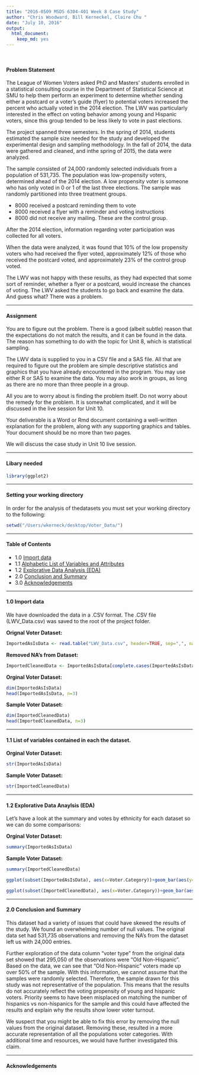 ```yaml
---
title: "2016-0509 MSDS 6304-401 Week 8 Case Study"
author: "Chris Woodward, Bill Kerneckel, Claire Chu "
date: "July 10, 2016"
output:
  html_document:
    keep_md: yes
---
```


<br>
                                                               


#### Problem Statement

The League of Women Voters asked PhD and Masters’ students enrolled in a statistical
consulting course in the Department of Statistical Science at SMU to help them
perform an experiment to determine whether sending either a postcard or a voter’s
guide (flyer) to potential voters increased the percent who actually voted in the 2014 election. The LWV was particularly interested in the effect on voting behavior among young and Hispanic voters, since this group tended to be less likely to vote in past elections.

The project spanned three semesters. In the spring of 2014, students estimated the
sample size needed for the study and developed the experimental design and
sampling methodology. In the fall of 2014, the data were gathered and cleaned, and inthe spring of 2015, the data were analyzed.

The sample consisted of 24,000 randomly selected individuals from a population of
531,735. The population was low-propensity voters, determined ahead of the 2014
election. A low propensity voter is someone who has only voted in 0 or 1 of the last
three elections. The sample was randomly partitioned into three treatment groups.

- 8000 received a postcard reminding them to vote
- 8000 received a flyer with a reminder and voting instructions
- 8000 did not receive any mailing. These are the control group.

After the 2014 election, information regarding voter participation was collected for all voters.

When the data were analyzed, it was found that 10% of the low propensity voters who
had received the flyer voted, approximately 12% of those who received the postcard
voted, and approximately 23% of the control group voted.

The LWV was not happy with these results, as they had expected that some sort of
reminder, whether a flyer or a postcard, would increase the chances of voting. The LWV asked the students to go back and examine the data. And guess what? There was a
problem. 

****************************

#### Assignment

You are to figure out the problem. There is a good (albeit subtle) reason that the
expectations do not match the results, and it can be found in the data. The reason has something to do with the topic for Unit 8, which is statistical sampling.

The LWV data is supplied to you in a CSV file and a SAS file. All that are required to figure out the problem are simple descriptive statistics and graphics that you have already encountered in the program. You may use either R or SAS to examine the data. You may also work in groups, as long as there are no more than three people in a group.

All you are to worry about is finding the problem itself. Do not worry about the remedy for the problem. It is somewhat complicated, and it will be discussed in the live session for Unit 10.

Your deliverable is a Word or Rmd document containing a well-written explanation for
the problem, along with any supporting graphics and tables. Your document should be
no more than two pages.

We will discuss the case study in Unit 10 live session.

****************************
#### Libary needed

```r
library(ggplot2)
```

****************************
#### Setting your working directory

In order for the analysis of thedatasets you must set your working directory to the following:

```r
setwd("/Users/wkerneck/desktop/Voter_Data/")
```

****************************

#### Table of Contents

- 1.0 [Import data](#id-section1)
- 1.1 [Alphabetic List of Variables and Attributes](#id-section2)
- 1.2 [Explorative Data Analysis (EDA)](#id-section3)
- 2.0 [Conclusion and Summary](#id-section4) 
- 3.0 [Acknowledgements](#id-section5) 

****************************

<div id='id-section1'/>
####  1.0 Import data

We have downloaded the data in a .CSV format. The .CSV file (LWV_Data.csv) was saved to the root of the project folder.

<strong>Orignal Voter Dataset:</strong>

```r
ImportedAsIsData <- read.table("LWV_Data.csv", header=TRUE, sep=",", na.strings=c("NA", "NULL"))
```

<strong>Removed NA's from Dataset:</strong>

```r
ImportedCleanedData <- ImportedAsIsData[complete.cases(ImportedAsIsData),]  #Removing all "NA" values from the dataset
```

<strong>Orginal Voter Dataset:</strong>
```r
dim(ImportedAsIsData)
head(ImportedAsIsData, n=3)
```

<strong>Sample Voter Dataset:</strong>
```r
dim(ImportedCleanedData)
head(ImportedCleanedData, n=3)
```

****************************
<div id='id-section2'/>
####  1.1 List of variables contained in each the dataset.


<strong>Orginal Voter Dataset:</strong>
```r
str(ImportedAsIsData)

```

<strong>Sample Voter Dataset:</strong>
```r
str(ImportedCleanedData)
```


****************************

<div id='id-section3'/>
####  1.2 Explorative Data Anaylsis (EDA)

Let's have a look at the summary and votes by ethnicity for each dataset so we can do some comparisons:

<strong>Orginal Voter Dataset:</strong>
```r
summary(ImportedAsIsData)
```


<strong>Sample Voter Dataset:</strong>
```r
summary(ImportedCleanedData)
```

```r
ggplot(subset(ImportedAsIsData), aes(x=Voter.Category))+geom_bar(aes(y= ..count..), stat="count")+ggtitle("Orginal Voter Data by Ethnicity")
```

```r
ggplot(subset(ImportedCleanedData), aes(x=Voter.Category))+geom_bar(aes(y= ..count..), stat="count")+ggtitle("Sample Voter Data by Ethnicity")
```

****************************
<div id='id-section3'/>
#### 2.0 Conclusion and Summary

This dataset had a variety of issues that could have skewed the results of the study. We found an overwhelming number of null values. The original data set had 531,735 observations and removing the NA's from the dataset left us with 24,000 entries.

Further exploration of the data column "voter type" from the original data set showed that 295,050 of the observations were "Old Non-Hispanic". Based on the data, we can see that "Old Non-Hispanic" voters made up over 50% of the sample. With this information, we cannot assume that the samples were randomly selected. Therefore, the sample drawn for this study was not representative of the population. This means that the results do not accurately reflect the voting propensity of young and hispanic voters. Priority seems to have been misplaced on matching the number of hispanics vs non-hispanics for the sample and this could have affected the results and explain why the results show lower voter turnout.

We suspect that you might be able to fix this error by removing the null values from the original dataset. Removing these, resulted in a more accurate representation of all the populations voter categories. With additional time and resources, we would have further investigated this claim.

****************************
<div id='id-section4'/>
#### Acknowledgements

